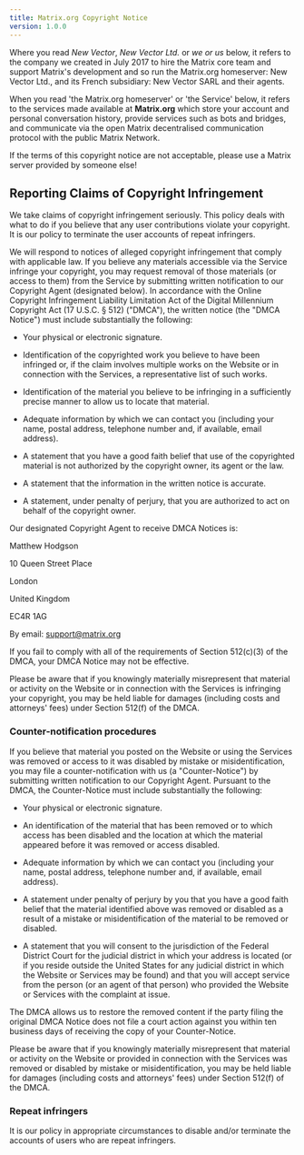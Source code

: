 ```yaml
---
title: Matrix.org Copyright Notice
version: 1.0.0
---
```


Where you read *New Vector*, *New Vector Ltd.* or *we *or* us* below, it refers to the company we created in July 2017 to hire the Matrix core team and support Matrix's development and so run the Matrix.org homeserver: New Vector Ltd., and its French subsidiary: New Vector SARL and their agents.

When you read 'the Matrix.org homeserver' or 'the Service' below, it refers to the services made available at **Matrix.org** which store your account and personal conversation history, provide services such as bots and bridges, and communicate via the open Matrix decentralised communication protocol with the public Matrix Network. 

If the terms of this copyright notice are not acceptable, please use a Matrix server provided by someone else!

## Reporting Claims of Copyright Infringement

We take claims of copyright infringement seriously. This policy deals with what to do if you believe that any user contributions violate your copyright. It is our policy to terminate the user accounts of repeat infringers.

We will respond to notices of alleged copyright infringement that comply with applicable law. If you believe any materials accessible via the Service infringe your copyright, you may request removal of those materials (or access to them) from the Service by submitting written notification to our Copyright Agent (designated below). In accordance with the Online Copyright Infringement Liability Limitation Act of the Digital Millennium Copyright Act (17 U.S.C. § 512) ("DMCA"), the written notice (the "DMCA Notice") must include substantially the following:

* Your physical or electronic signature.

* Identification of the copyrighted work you believe to have been infringed or, if the claim involves multiple works on the Website or in connection with the Services, a representative list of such works.

* Identification of the material you believe to be infringing in a sufficiently precise manner to allow us to locate that material.

* Adequate information by which we can contact you (including your name, postal address, telephone number and, if available, email address).

* A statement that you have a good faith belief that use of the copyrighted material is not authorized by the copyright owner, its agent or the law.

* A statement that the information in the written notice is accurate.

* A statement, under penalty of perjury, that you are authorized to act on behalf of the copyright owner.

Our designated Copyright Agent to receive DMCA Notices is:

Matthew Hodgson

10 Queen Street Place

London

United Kingdom

EC4R 1AG

By email: support@matrix.org

If you fail to comply with all of the requirements of Section 512(c)(3) of the DMCA, your DMCA Notice may not be effective.

Please be aware that if you knowingly materially misrepresent that material or activity on the Website or in connection with the Services is infringing your copyright, you may be held liable for damages (including costs and attorneys' fees) under Section 512(f) of the DMCA.

### Counter-notification procedures

If you believe that material you posted on the Website or using the Services was removed or access to it was disabled by mistake or misidentification, you may file a counter-notification with us (a "Counter-Notice") by submitting written notification to our Copyright Agent. Pursuant to the DMCA, the Counter-Notice must include substantially the following:

* Your physical or electronic signature.

* An identification of the material that has been removed or to which access has been disabled and the location at which the material appeared before it was removed or access disabled.

* Adequate information by which we can contact you (including your name, postal address, telephone number and, if available, email address).

* A statement under penalty of perjury by you that you have a good faith belief that the material identified above was removed or disabled as a result of a mistake or misidentification of the material to be removed or disabled.

* A statement that you will consent to the jurisdiction of the Federal District Court for the judicial district in which your address is located (or if you reside outside the United States for any judicial district in which the Website or Services may be found) and that you will accept service from the person (or an agent of that person) who provided the Website or Services with the complaint at issue.

The DMCA allows us to restore the removed content if the party filing the original DMCA Notice does not file a court action against you within ten business days of receiving the copy of your Counter-Notice.

Please be aware that if you knowingly materially misrepresent that material or activity on the Website or provided in connection with the Services was removed or disabled by mistake or misidentification, you may be held liable for damages (including costs and attorneys' fees) under Section 512(f) of the DMCA.

### Repeat infringers

It is our policy in appropriate circumstances to disable and/or terminate the accounts of users who are repeat infringers.


